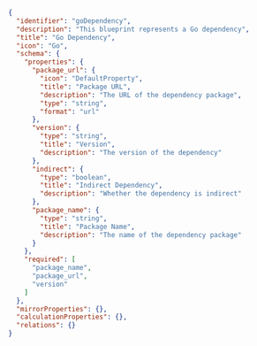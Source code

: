 ```json showLineNumbers
{
  "identifier": "goDependency",
  "description": "This blueprint represents a Go dependency",
  "title": "Go Dependency",
  "icon": "Go",
  "schema": {
    "properties": {
      "package_url": {
        "icon": "DefaultProperty",
        "title": "Package URL",
        "description": "The URL of the dependency package",
        "type": "string",
        "format": "url"
      },
      "version": {
        "type": "string",
        "title": "Version",
        "description": "The version of the dependency"
      },
      "indirect": {
        "type": "boolean",
        "title": "Indirect Dependency",
        "description": "Whether the dependency is indirect"
      },
      "package_name": {
        "type": "string",
        "title": "Package Name",
        "description": "The name of the dependency package"
      }
    },
    "required": [
      "package_name",
      "package_url",
      "version"
    ]
  },
  "mirrorProperties": {},
  "calculationProperties": {},
  "relations": {}
}
```